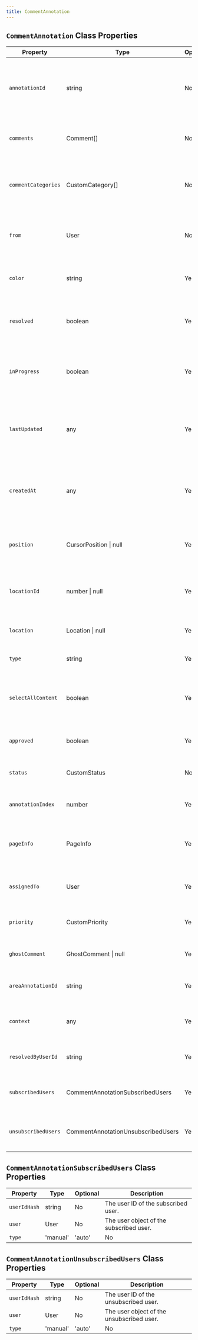 ```yaml
---
title: CommentAnnotation
---
```



## `CommentAnnotation` Class Properties

| Property              | Type                      | Optional | Description                                                                                   |
|-----------------------|---------------------------|----------|-----------------------------------------------------------------------------------------------|
| `annotationId`        | string                    | No       | Unique identifier for the comment pin annotation. Auto generated.                             |
| `comments`            | Comment[]                 | No       | The list of all comments part of this annotation.                                             |
| `commentCategories`   | CustomCategory[]          | No       | The list of categories that this comment pin annotation belongs to.                           |
| `from`                | User                      | No       | The user who created this comment pin annotation.                                             |
| `color`               | string                    | Yes      | Color used for the comment pin annotation.                                                    |
| `resolved`            | boolean                   | Yes      | Whether the comment annotation is marked resolved. Deprecated.                                |
| `inProgress`          | boolean                   | Yes      | Whether the comment annotation is marked as in progress. Deprecated.                          |
| `lastUpdated`         | any                       | Yes      | Timestamp when the comment annotation was last updated. Auto generated.                       |
| `createdAt`         | any                       | Yes      | Timestamp when the comment annotation was created. Auto generated.                       |
| `position`            | CursorPosition \| null    | Yes      | Cursor position relative to the comment annotation.                                           |
| `locationId`          | number \| null            | Yes      | Unique location id generated from provided location.                                          |
| `location`            | Location \| null          | Yes      | Set location to identify user on sub document.                                                |
| `type`                | string                    | Yes      | Type of the comment annotation.                                                               |
| `selectAllContent`    | boolean                   | Yes      | If true, sets text comment annotation on all the text content.                                |
| `approved`            | boolean                   | Yes      | Whether the comment annotation is approved.                                                   |
| `status`              | CustomStatus              | No       | Status of the comment annotation.                                                             |
| `annotationIndex`     | number                    | Yes      | Index of current annotation in the list.                                                      |
| `pageInfo`            | PageInfo                  | Yes      | Page information related to the comment annotation.                                           |
| `assignedTo`          | User                      | Yes      | User to whom the comment annotation is assigned.                                              |
| `priority`            | CustomPriority            | Yes      | Priority level of the comment annotation.                                                     |
| `ghostComment`        | GhostComment \| null      | Yes      | Placeholder for a non-existing comment.                                                       |
| `areaAnnotationId`    | string                    | Yes      | Connected area annotation id.                                                                 |
| `context`             | any                       | Yes      | Custom context data provided by the user.                                                     |
| `resolvedByUserId`    | string                    | Yes      | ID of the user who resolved the comment.                                                     |
| `subscribedUsers`    | CommentAnnotationSubscribedUsers                    | Yes      | Users who explicitly subscribe to the comment.                                                     |
| `unsubscribedUsers`    | CommentAnnotationUnsubscribedUsers                    | Yes      | Users who explicitly unsubscribe to the comment.                                                     |



## `CommentAnnotationSubscribedUsers` Class Properties
| Property                 | Type                      | Optional | Description                                                                                      |
|--------------------------|---------------------------|----------|--------------------------------------------------------------------------------------------------|
| `userIdHash`              | string                   | No       | The user ID of the subscribed user.                                |
| `user`              | User                   | No       | The user object of the subscribed user.                                |
| `type`              | 'manual' | 'auto'                   | No       | Manual: if the user used the UI option to subscribe; Auto: When the system automatically adds the user to the subscribed list. eg: when the user creates a comment annotation.                               |


## `CommentAnnotationUnsubscribedUsers` Class Properties
| Property                 | Type                      | Optional | Description                                                                                      |
|--------------------------|---------------------------|----------|--------------------------------------------------------------------------------------------------|
| `userIdHash`              | string                   | No       | The user ID of the unsubscribed user.                                |
| `user`              | User                   | No       | The user object of the unsubscribed user.                                |
| `type`              | 'manual' | 'auto'                   | No       | Manual: if the user used the UI option to unsubscribe; Auto: When the system automatically removes the user from the unsubscribed list. eg: when the comment where user was tagged is deleted.                                |